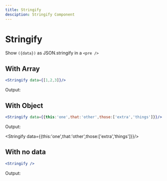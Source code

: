 ```yaml
---
title: Stringify
desciption: Stringify Component
---
```



# Stringify

Show `({data})` as JSON.stringify in a `<pre />`

## With Array

```jsx
<Stringify data={[1,2,3]}/>
```

Output:

<Stringify data={[1,2,3]}/>

## With Object

```jsx
<Stringify data={{this:'one',that:'other',those:['extra','things']}}/>
```

Output:

<Stringify data={{this:'one',that:'other',those:['extra','things']}}/>

## With no data

```jsx
<Stringify />
```

Output:

<Stringify />
